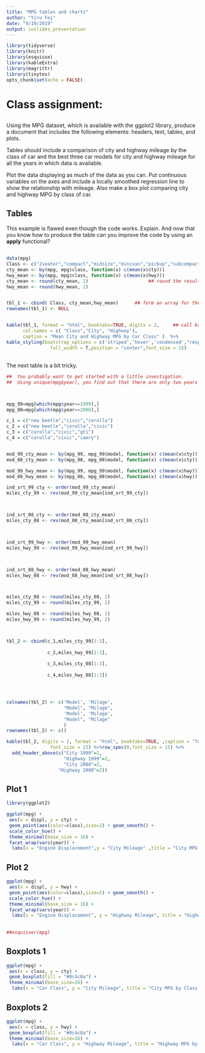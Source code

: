 ```yaml
---
title: "MPG tables and charts"
author: "Yiru Fei"
date: "9/19/2019"
output: ioslides_presentation
---
```


```r
library(tidyverse)
library(knitr)
library(esquisse)
library(kableExtra)
library(magrittr)
library(tinytex)
opts_chunk$set(echo = FALSE)
```


# Class assignment:
##
Using the MPG dataset, which is available with the ggplot2 library, produce a document that includes the following elements: headers, text, tables, and plots.  

Tables should include a comparison of city and highway mileage by the class of car and the best three car models for city and highway mileage for all the years in which data is available.  

Plot the data displaying as much of the data as you can. Put continuous variables on the axes and include a locally smoothed regression line to show the relationship with mileage.  Also make a box plot comparing city and highway MPG by class of car.  


## Tables

This example is flawed even though the code works.  Explain.
And now that you know how to produce the table can you improve the code 
by using an **apply** functional?

##
<div class="centered">
</div>

```r
data(mpg)
Class <- c("2seater","compact","midsize","minivan","pickup","subcompact","suv")
cty_mean <- by(mpg, mpg$class, function(x) c(mean(x$cty)))
hwy_mean <- by(mpg, mpg$class, function(x) c(mean(x$hwy)))
cty_mean <- round(cty_mean, 2)                      ## round the results to 2 decimal pla
hwy_mean <- round(hwy_mean, 2)


tbl_1 <- cbind( Class, cty_mean,hwy_mean)      ## form an array for the table
rownames(tbl_1) <- NULL


kable(tbl_1, format = "html", booktabs=TRUE, digits = 2,     ## call kable to make the table
      col.names = c( "Class","City", "Highway"), 
      caption = "Mean City and Highway MPG by Car Class" )  %>%
kable_styling(bootstrap_options = c('striped','hover','condensed',"responsive"), 
                full_width = T,position = "center",font_size = 15)
```
##
<div class="centered">
The next table is a bit tricky. 
</div>

```r

##  You probably want to get started with a little investigation. 
##  Using unique(mpg$year), you find out that there are only two years - 1999, 2008.



mpg_99=mpg[which(mpg$year==1999),]
mpg_08=mpg[which(mpg$year==2008),]

c_1 = c("new beetle","civic","corolla")
c_2 = c("new beetle","corolla","civic")
c_3 = c("corolla","civic","gti")
c_4 = c("corolla","civic","camry")


mod_99_cty_mean <- by(mpg_99, mpg_99$model, function(x) c(mean(x$cty)))
mod_08_cty_mean <- by(mpg_08, mpg_08$model, function(x) c(mean(x$cty)))

mod_99_hwy_mean <- by(mpg_99, mpg_99$model, function(x) c(mean(x$hwy)))
mod_08_hwy_mean <- by(mpg_08, mpg_08$model, function(x) c(mean(x$hwy)))

ind_srt_99_cty <- order(mod_99_cty_mean)
miles_cty_99 <- rev(mod_99_cty_mean[ind_srt_99_cty])



ind_srt_08_cty <- order(mod_08_cty_mean)
miles_cty_08 <- rev(mod_08_cty_mean[ind_srt_08_cty])



ind_srt_99_hwy <- order(mod_99_hwy_mean)
miles_hwy_99 <- rev(mod_99_hwy_mean[ind_srt_99_hwy])



ind_srt_08_hwy <- order(mod_08_hwy_mean)
miles_hwy_08 <- rev(mod_08_hwy_mean[ind_srt_08_hwy])



miles_cty_08 <- round(miles_cty_08, 2)
miles_cty_99 <- round(miles_cty_99, 2)

miles_hwy_08 <- round(miles_hwy_08, 2)
miles_hwy_99 <- round(miles_hwy_99, 2)



tbl_2 <- cbind(c_1,miles_cty_99[1:3],
               
               c_2,miles_hwy_99[1:3],
                
               c_3,miles_cty_08[1:3],
               
               c_4,miles_hwy_08[1:3])




colnames(tbl_2) <- c('Model', 'Milage', 
                     "Model", "Milage",
                     'Model', 'Milage',
                     "Model", "Milage"
                     )
rownames(tbl_2) <- c()

kable(tbl_2, digits = 2, format = "html", booktabs=TRUE, ,caption = "Top 3 MPG Performing Cars: 1999, 2008") %>% kable_styling(bootstrap_options = c('striped','hover','condensed',"responsive"), full_width = T,position = "left",
                font_size = 15) %>%row_spec(0,font_size = 15) %>%
  add_header_above(c("City 1999"=2, 
                     "Highway 1999"=2,
                     "City 2008"=2,
                   "Highway 2008"=2))

```
 

## Plot 1
<div class="centered">
</div>

```r



library(ggplot2)

ggplot(mpg) +
 aes(x = displ, y = cty) +
 geom_point(aes(color=class),size=2) + geom_smooth() +
 scale_color_hue() +
 theme_minimal(base_size = 16) +
 facet_wrap(vars(year)) + 
  labs(x = "Engine Displacement",y = "City Mileage" ,title = "City MPG by Class of Car: 1999, 2008")
```

## Plot 2
<div class="centered">
</div>
```r
 
ggplot(mpg) +
 aes(x = displ, y = hwy) +
 geom_point(aes(color=class),size=2) + geom_smooth() +
 scale_color_hue() +
 theme_minimal(base_size = 16) +
 facet_wrap(vars(year)) + 
  labs(x = "Engine Displacement", y = "Highway Mileage", title = "Highway MPG by Class of Car: 1999, 2008")
 
 
##esquisser(mpg)

```


## Boxplots 1 

<div class="centered">
</div>

```r



ggplot(mpg) +
 aes(x = class, y = cty) +
 geom_boxplot(fill = "#0c4c8a") +
 theme_minimal(base_size=16) +
  labs(x = "Car Class", y = "City Mileage", title = "City MPG by Class of Car: 1999, 2008")
```

## Boxplots 2

<div class="centered">
</div>

```r
ggplot(mpg) +
 aes(x = class, y = hwy) +
 geom_boxplot(fill = "#0c4c8a") +
 theme_minimal(base_size=16) +
  labs(x = "Car Class", y = "Highway Mileage", title = "Highway MPG by Class of Car: 1999, 2008")





```